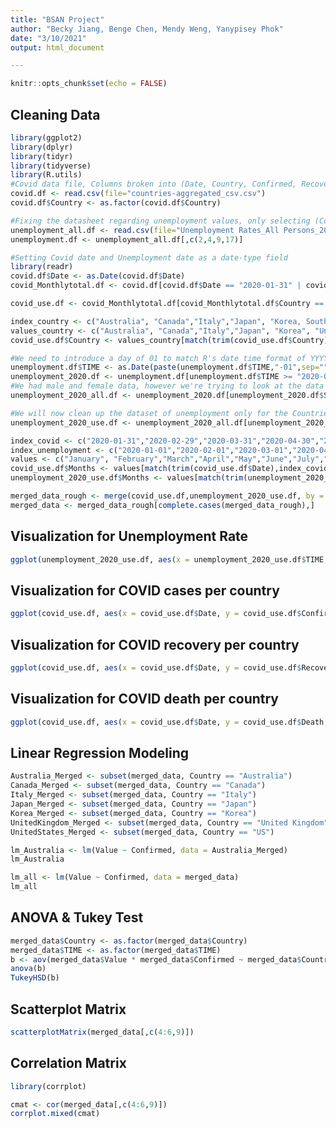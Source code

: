 ```yaml
---
title: "BSAN Project"
author: "Becky Jiang, Benge Chen, Mendy Weng, Yanypisey Phok"
date: "3/10/2021"
output: html_document

---
```

```r
knitr::opts_chunk$set(echo = FALSE)
```

## Cleaning Data

```r
library(ggplot2)
library(dplyr)
library(tidyr)
library(tidyverse)
library(R.utils)
#Covid data file, Columns broken into (Date, Country, Confirmed, Recovered, Deaths) 
covid.df <- read.csv(file="countries-aggregated_csv.csv")
covid.df$Country <- as.factor(covid.df$Country)

#Fixing the datasheet regarding unemployment values, only selecting (Country, Date, Percentage of Unemployed)
unemployment_all.df <- read.csv(file="Unemployment Rates_All Persons_2019M1-2020M12.csv")
unemployment.df <- unemployment_all.df[,c(2,4,9,17)]

#Setting Covid date and Unemployment date as a date-type field
library(readr)
covid.df$Date <- as.Date(covid.df$Date)
covid_Monthlytotal.df <- covid.df[covid.df$Date == "2020-01-31" | covid.df$Date == "2020-02-29" | covid.df$Date == "2020-03-31" | covid.df$Date == "2020-04-30" | covid.df$Date == "2020-05-31" | covid.df$Date == "2020-06-30" | covid.df$Date == "2020-07-31" | covid.df$Date == "2020-08-31" | covid.df$Date == "2020-09-30" | covid.df$Date == "2020-10-31" | covid.df$Date == "2020-11-30",]

covid_use.df <- covid_Monthlytotal.df[covid_Monthlytotal.df$Country == "Australia" | covid_Monthlytotal.df$Country == "Canada" | covid_Monthlytotal.df$Country == "Italy" | covid_Monthlytotal.df$Country == "Japan" | covid_Monthlytotal.df$Country == "Korea, South" | covid_Monthlytotal.df$Country == "United Kingdom" | covid_Monthlytotal.df$Country == "US",]

index_country <- c("Australia", "Canada","Italy","Japan", "Korea, South", "United Kingdom", "US")
values_country <- c("Australia", "Canada","Italy","Japan", "Korea", "United Kingdom","United States")
covid_use.df$Country <- values_country[match(trim(covid_use.df$Country),index_country)]

#We need to introduce a day of 01 to match R's date time format of YYYY-MM-DD
unemployment.df$TIME <- as.Date(paste(unemployment.df$TIME,"-01",sep=""))
unemployment_2020.df <- unemployment.df[unemployment.df$TIME >= "2020-01-01" & unemployment.df$TIME <= "2020-11-30",]
#We had male and female data, however we're trying to look at the data when it's consolidated
unemployment_2020_all.df <- unemployment_2020.df[unemployment_2020.df$Subject == "Unemployment rate (monthly), Total, All persons",]

#We will now clean up the dataset of unemployment only for the Countries we're looking at.
unemployment_2020_use.df <- unemployment_2020_all.df[unemployment_2020_all.df$Country == "Australia" | unemployment_2020_all.df$Country == "Canada" | unemployment_2020_all.df$Country == "Italy" | unemployment_2020_all.df$Country == "Japan" | unemployment_2020_all.df$Country == "Korea" | unemployment_2020_all.df$Country == "United Kingdom" | unemployment_2020_all.df$Country == "United States",]

index_covid <- c("2020-01-31","2020-02-29","2020-03-31","2020-04-30","2020-05-31","2020-06-30","2020-07-31","2020-08-31","2020-09-30","2020-10-31","2020-11-30")
index_unemployment <- c("2020-01-01","2020-02-01","2020-03-01","2020-04-01","2020-05-01","2020-06-01","2020-07-01","2020-08-01","2020-09-01","2020-10-01","2020-11-01")
values <- c("January", "February","March","April","May","June","July","August","September","October","November")
covid_use.df$Months <- values[match(trim(covid_use.df$Date),index_covid)]
unemployment_2020_use.df$Months <- values[match(trim(unemployment_2020_use.df$TIME),index_unemployment)]

merged_data_rough <- merge(covid_use.df,unemployment_2020_use.df, by = c("Months","Country"), all=TRUE)
merged_data <- merged_data_rough[complete.cases(merged_data_rough),]
```

## Visualization for Unemployment Rate

```r
ggplot(unemployment_2020_use.df, aes(x = unemployment_2020_use.df$TIME, y = unemployment_2020_use.df$Value, linetype = Country, color = Country))+ geom_line() + geom_point() + ylab("Unemployment Percentage") + xlab("Time") + ggtitle("Unemployment Rate by Month per Country") + scale_color_manual(values = c("red", "blue", "green", "pink", "yellow", "black","orange")) + scale_linetype_manual(values = c(1, 1, 1, 1, 1, 1, 1, 1))
```

## Visualization for COVID cases per country
```r
ggplot(covid_use.df, aes(x = covid_use.df$Date, y = covid_use.df$Confirmed, linetype = Country, color = Country))+ geom_line() + geom_point() + ylab("COVID Cases") + xlab("Time") + ggtitle("COVID Cases by Month per Country") + scale_color_manual(values = c("red", "blue", "green", "pink", "yellow", "black","orange")) + scale_linetype_manual(values = c(1, 1, 1, 1, 1, 1, 1, 1))
```

## Visualization for COVID recovery per country
```r
ggplot(covid_use.df, aes(x = covid_use.df$Date, y = covid_use.df$Recovered, linetype = Country, color = Country))+ geom_line() + geom_point() + ylab("COVID Recovery") + xlab("Time") + ggtitle("COVID Recovery by Month per Country") + scale_color_manual(values = c("red", "blue", "green", "pink", "yellow", "black","orange")) + scale_linetype_manual(values = c(1, 1, 1, 1, 1, 1, 1, 1))
```

## Visualization for COVID death per country
```r
ggplot(covid_use.df, aes(x = covid_use.df$Date, y = covid_use.df$Death, linetype = Country, color = Country))+ geom_line() + geom_point() + ylab("COVID Death") + xlab("Time") + ggtitle("COVID Death by Month per Country") + scale_color_manual(values = c("red", "blue", "green", "pink", "yellow", "black","orange")) + scale_linetype_manual(values = c(1, 1, 1, 1, 1, 1, 1, 1))
```

## Linear Regression Modeling
```r

Australia_Merged <- subset(merged_data, Country == "Australia")
Canada_Merged <- subset(merged_data, Country == "Canada")
Italy_Merged <- subset(merged_data, Country == "Italy")
Japan_Merged <- subset(merged_data, Country == "Japan")
Korea_Merged <- subset(merged_data, Country == "Korea")
UnitedKingdom_Merged <- subset(merged_data, Country == "United Kingdom")
UnitedStates_Merged <- subset(merged_data, Country == "US")

lm_Australia <- lm(Value ~ Confirmed, data = Australia_Merged)
lm_Australia

lm_all <- lm(Value ~ Confirmed, data = merged_data)
lm_all
```

## ANOVA & Tukey Test
```r
merged_data$Country <- as.factor(merged_data$Country)
merged_data$TIME <- as.factor(merged_data$TIME)
b <- aov(merged_data$Value * merged_data$Confirmed ~ merged_data$Country + merged_data$TIME, data = merged_data)
anova(b)
TukeyHSD(b)
```
## Scatterplot Matrix
```r
scatterplotMatrix(merged_data[,c(4:6,9)])
```
## Correlation Matrix
```r
library(corrplot)

cmat <- cor(merged_data[,c(4:6,9)])
corrplot.mixed(cmat)
```